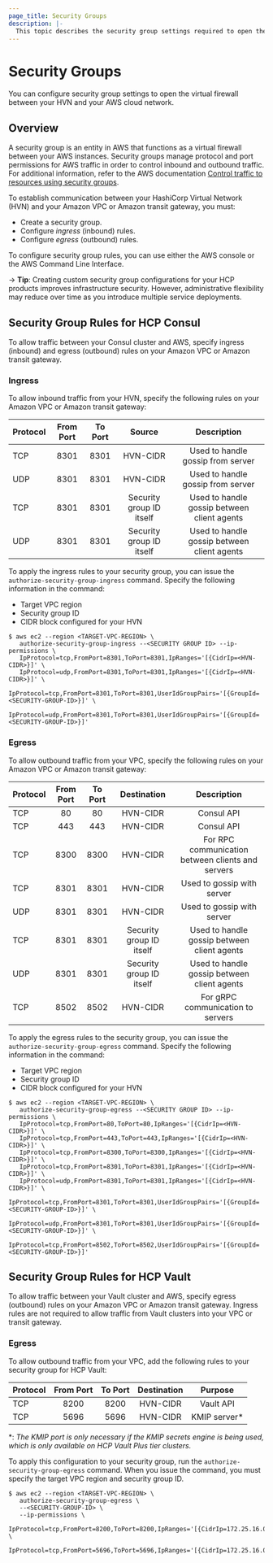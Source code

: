 ```yaml
---
page_title: Security Groups
description: |-
  This topic describes the security group settings required to open the virtual firewall between your HVN and cloud network.
---
```


# Security Groups

You can configure security group settings to open the virtual firewall between your HVN and your AWS cloud network.

## Overview

A security group is an entity in AWS that functions as a virtual firewall between your AWS instances. Security groups manage protocol and port permissions for AWS traffic in order to control inbound and outbound traffic. For additional information, refer to the AWS documentation [Control traffic to resources using security groups](https://docs.aws.amazon.com/vpc/latest/userguide/VPC_SecurityGroups.html).

To establish communication between your HashiCorp Virtual Network (HVN) and your Amazon VPC or Amazon transit gateway, you must:
* Create a security group.
* Configure _ingress_ (inbound) rules.
* Configure _egress_ (outbound) rules.

To configure security group rules, you can use either the AWS console or the AWS Command Line Interface.

-> **Tip**: Creating custom security group configurations for your HCP products improves infrastructure security. However, administrative flexibility may reduce over time as you introduce multiple service deployments.


## Security Group Rules for HCP Consul

To allow traffic between your Consul cluster and AWS, specify ingress (inbound) and egress (outbound) rules on your Amazon VPC or Amazon transit gateway.

### Ingress

To allow inbound traffic from your HVN, specify the following rules on your Amazon VPC or Amazon transit gateway:

| Protocol | From Port | To Port |          Source          |                 Description                 |
| -------- | :-------: | :-----: | :----------------------: | :-----------------------------------------: |
| TCP      |   8301    |  8301   |         HVN-CIDR         |      Used to handle gossip from server      |
| UDP      |   8301    |  8301   |         HVN-CIDR         |      Used to handle gossip from server      |
| TCP      |   8301    |  8301   | Security group ID itself | Used to handle gossip between client agents |
| UDP      |   8301    |  8301   | Security group ID itself | Used to handle gossip between client agents |

To apply the ingress rules to your security group, you can issue the `authorize-security-group-ingress` command. Specify the following information in the command:

* Target VPC region
* Security group ID
* CIDR block configured for your HVN

```shell-session
$ aws ec2 --region <TARGET-VPC-REGION> \
   authorize-security-group-ingress --<SECURITY GROUP ID> --ip-permissions \
   IpProtocol=tcp,FromPort=8301,ToPort=8301,IpRanges='[{CidrIp=<HVN-CIDR>}]' \
   IpProtocol=udp,FromPort=8301,ToPort=8301,IpRanges='[{CidrIp=<HVN-CIDR>}]' \
   IpProtocol=tcp,FromPort=8301,ToPort=8301,UserIdGroupPairs='[{GroupId=<SECURITY-GROUP-ID>}]' \
   IpProtocol=udp,FromPort=8301,ToPort=8301,UserIdGroupPairs='[{GroupId=<SECURITY-GROUP-ID>}]'
```
### Egress

To allow outbound traffic from your VPC, specify the following rules on your Amazon VPC or Amazon transit gateway:

| Protocol | From Port | To Port |       Destination        |                    Description                    |
| -------- | :-------: | :-----: | :----------------------: | :-----------------------------------------------: |
| TCP      |    80     |   80    |         HVN-CIDR         |                    Consul API                     |
| TCP      |    443    |   443   |         HVN-CIDR         |                    Consul API                     |
| TCP      |   8300    |  8300   |         HVN-CIDR         | For RPC communication between clients and servers |
| TCP      |   8301    |  8301   |         HVN-CIDR         |            Used to gossip with server             |
| UDP      |   8301    |  8301   |         HVN-CIDR         |            Used to gossip with server             |
| TCP      |   8301    |  8301   | Security group ID itself |    Used to handle gossip between client agents    |
| UDP      |   8301    |  8301   | Security group ID itself |    Used to handle gossip between client agents    |
| TCP      |   8502    |  8502   |         HVN-CIDR         |         For gRPC communication to servers         |

To apply the egress rules to the security group, you can issue the `authorize-security-group-egress` command. Specify the following information in the command:

* Target VPC region
* Security group ID
* CIDR block configured for your HVN

```shell-session
$ aws ec2 --region <TARGET-VPC-REGION> \
   authorize-security-group-egress --<SECURITY GROUP ID> --ip-permissions \
   IpProtocol=tcp,FromPort=80,ToPort=80,IpRanges='[{CidrIp=<HVN-CIDR>}]' \
   IpProtocol=tcp,FromPort=443,ToPort=443,IpRanges='[{CidrIp=<HVN-CIDR>}]' \
   IpProtocol=tcp,FromPort=8300,ToPort=8300,IpRanges='[{CidrIp=<HVN-CIDR>}]' \
   IpProtocol=tcp,FromPort=8301,ToPort=8301,IpRanges='[{CidrIp=<HVN-CIDR>}]' \
   IpProtocol=udp,FromPort=8301,ToPort=8301,IpRanges='[{CidrIp=<HVN-CIDR>}]' \
   IpProtocol=tcp,FromPort=8301,ToPort=8301,UserIdGroupPairs='[{GroupId=<SECURITY-GROUP-ID>}]' \
   IpProtocol=udp,FromPort=8301,ToPort=8301,UserIdGroupPairs='[{GroupId=<SECURITY-GROUP-ID>}]' \
   IpProtocol=tcp,FromPort=8502,ToPort=8502,UserIdGroupPairs='[{GroupId=<SECURITY-GROUP-ID>}]' 
```

## Security Group Rules for HCP Vault

To allow traffic between your Vault cluster and AWS, specify egress (outbound) rules on your Amazon VPC or Amazon transit gateway. Ingress rules are not required to allow traffic from Vault clusters into your VPC or transit gateway.

### Egress

To allow outbound traffic from your VPC, add the following rules to your security group for HCP Vault:

| Protocol | From Port | To Port | Destination |    Purpose    |
| -------- | :-------: | :-----: | :---------: | :-----------: |
| TCP      |   8200    |  8200   |  HVN-CIDR   |   Vault API   |
| TCP      |   5696    |  5696   |  HVN-CIDR   | KMIP server\* |

\*: *The KMIP port is only necessary if the KMIP secrets engine is being used, which is only available on HCP Vault Plus tier clusters.*

To apply this configuration to your security group, run the `authorize-security-group-egress` command. When you issue the command, you must specify the target VPC region and security group ID.


```shell-session
$ aws ec2 --region <TARGET-VPC-REGION> \
   authorize-security-group-egress \
   --<SECURITY-GROUP-ID> \
   --ip-permissions \
   IpProtocol=tcp,FromPort=8200,ToPort=8200,IpRanges='[{CidrIp=172.25.16.0/20}]' \
   IpProtocol=tcp,FromPort=5696,ToPort=5696,IpRanges='[{CidrIp=172.25.16.0/20}]'
```
